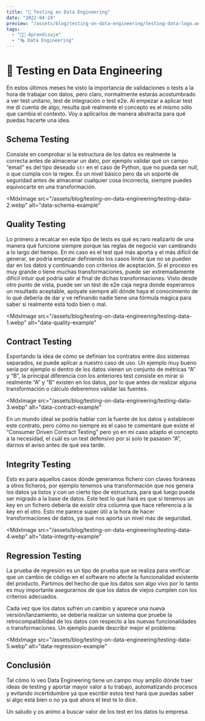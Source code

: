 ```yaml
---
title: "🧪 Testing en Data Engineering"
date: "2022-04-24"
preview: "/assets/blog/testing-on-data-engineering/testing-data-logo.webp"
tags:
  - "👨‍💻 Aprendizaje"
  - "🗞 Data Engineering"
---
```


# 🧪 Testing en Data Engineering

En estos últimos meses he visto la importancia de validaciones o tests a la hora
de trabajar con datos, pero claro, normalmente estarás acostumbrado a ver test
unitario, test de integración o test e2e. Al empezar a aplicar test me di cuenta
de algo, resulta qué realmente el concepto es el mismo sólo que cambia el
contexto. Voy a aplicarlos de manera abstracta para qué puedas hacerte una idea.

## Schema Testing

Consiste en comprobar si la estructura de los datos es realmente la correcta
antes de almacenar un dato, por ejemplo validar qué un campo “email” es del tipo
deseado `str` en el caso de Python, que no pueda ser null, o que cumpla con la
regex. Es un nivel básico pero da un soporte de seguridad antes de almacenar
cualquier cosa incorrecta, siempre puedes equivocarte en una transformación.

<MdxImage
  src="/assets/blog/testing-on-data-engineering/testing-data-2.webp"
  alt="data-schema-example"
></MdxImage>

## Quality Testing

Lo primero a recalcar en este tipo de tests es qué es raro realizarlo de una
manera qué funcione siempre porque las reglas de negocio van cambiando a lo
largo del tiempo. En mi caso es el test qué más aporta y el más difícil de
generar, se podría empezar definiendo los casos límite que no se pueden dar en
los datos y continuando con criterios de aceptación. Si el proceso es muy grande
o tiene muchas transformaciones, puede ser extremadamente difícil intuir qué
podría salir al final de dichas transformaciones. Visto desde otro punto de
vista, puede ser un test de e2e caja negra donde esperamos un resultado
aceptable, apóyate siempre allí dónde haya el conocimiento de lo qué debería de
dar y ve refinando nadie tiene una fórmula mágica para saber si realmente está
todo bien o mal.

<MdxImage
  src="/assets/blog/testing-on-data-engineering/testing-data-1.webp"
  alt="data-quality-example"
></MdxImage>

## Contract Testing

Exportando la idea de cómo se definían los contratos entre dos sistemas
separados, se puede aplicar a nuestro caso de uso. Un ejemplo muy bueno sería
por ejemplo si dentro de los datos vienen un conjunto de métricas “A” y “B”, la
principal diferencia con los anteriores test consiste en mirar si realmente “A”
y “B” existen en los datos, por lo que antes de realizar alguna transformación o
cálculo deberemos validar las fuentes.

<MdxImage
  src="/assets/blog/testing-on-data-engineering/testing-data-3.webp"
  alt="data-contract-example"
></MdxImage>

En un mundo ideal se podría hablar con la fuente de los datos y establecer este
contrato, pero cómo no siempre es el caso te comentaré que existe el “Consumer
Driven Contract Testing” pero yo en mi caso adapto el concepto a la necesidad,
el cuál es un test defensivo por si solo te pasasen “A”, darnos el aviso antes
de qué sea tarde.

## Integrity Testing

Esto es para aquellos casos dónde generamos fichero con claves foráneas a otros
ficheros, por ejemplo tenemos una transformación que nos genera los datos ya
listos y con un cierto tipo de estructura, para qué luego pueda ser migrado a la
base de datos. Este test lo qué hará es que si tenemos un key en un fichero
debería de existir otra columna que hace referencia a la key en el otro. Esto me
parece super útil a la hora de hacer transformaciones de datos, ya qué nos
aporta un nivel más de seguridad.

<MdxImage
  src="/assets/blog/testing-on-data-engineering/testing-data-4.webp"
  alt="data-integrity-example"
></MdxImage>

## Regression Testing

La prueba de regresión es un tipo de prueba que se realiza para verificar que un
cambio de código en el software no afecte la funcionalidad existente del
producto. Partimos del hecho de que los datos son algo vivo por lo tanto es muy
importante asegurarnos de que los datos de viejos cumplen con los criterios
adecuados.

Cada vez que los datos sufren un cambio y aparece una nueva versión/lanzamiento,
se debería realizar un sistema que pruebe la retrocompatibilidad de los datos
con respecto a las nuevas funcionalidades o transformaciones. Un ejemplo puede
describir mejor el problema:

<MdxImage
  src="/assets/blog/testing-on-data-engineering/testing-data-5.webp"
  alt="data-regression-example"
></MdxImage>

## Conclusión

Tal cómo lo veo Data Engineering tiene un campo muy amplio dónde traer ideas de
testing y aportar mayor valor a tu trabajo, automatizando procesos y evitando
incertidumbre ya que escribir estos test hará que puedas saber si algo está bien
o no ya qué ahora el test te lo dice.

Un saludo y os animo a buscar valor de los test en los datos tu empresa.

